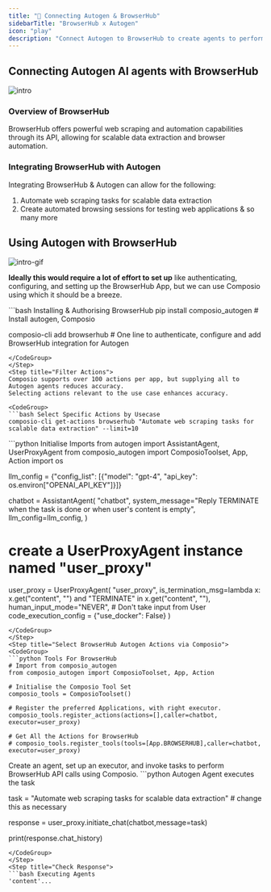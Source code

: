 ```yaml
---
title: "🚀 Connecting Autogen & BrowserHub"
sidebarTitle: "BrowserHub x Autogen"
icon: "play"
description: "Connect Autogen to BrowserHub to create agents to perform tasks using natural language"
---
```


## Connecting Autogen AI agents with BrowserHub
![intro](/media/intro.jpg)

### Overview of BrowserHub

BrowserHub offers powerful web scraping and automation capabilities through its API, allowing for scalable data extraction and browser automation.

### Integrating BrowserHub with Autogen

Integrating BrowserHub & Autogen can allow for the following:

1. Automate web scraping tasks for scalable data extraction
2. Create automated browsing sessions for testing web applications
& so many more

## Using Autogen with BrowserHub
![intro-gif](/media/intro.gif)
<Steps>
<Step title="Setting Up the Environment">

**Ideally this would require a lot of effort to set up** like authenticating, configuring, and setting up the BrowserHub App, but we can use Composio using which it should be a breeze.

<CodeGroup>
```bash Installing & Authorising BrowserHub
pip install composio_autogen # Install autogen, Composio 

composio-cli add browserhub # One line to authenticate, configure and add BrowserHub integration for Autogen
```
</CodeGroup>
</Step>
<Step title="Filter Actions">
Composio supports over 100 actions per app, but supplying all to Autogen agents reduces accuracy.
Selecting actions relevant to the use case enhances accuracy.

<CodeGroup>
```bash Select Specific Actions by Usecase
composio-cli get-actions browserhub "Automate web scraping tasks for scalable data extraction" --limit=10
```
</CodeGroup>

</Step>
<Step title="Import Base Packages">

<CodeGroup>
```python Initialise Imports
from autogen import AssistantAgent, UserProxyAgent
from composio_autogen import ComposioToolset, App, Action
import os

llm_config = {"config_list": [{"model": "gpt-4", "api_key": os.environ["OPENAI_API_KEY"]}]}

chatbot = AssistantAgent(
    "chatbot",
    system_message="Reply TERMINATE when the task is done or when user's content is empty",
    llm_config=llm_config,
)

# create a UserProxyAgent instance named "user_proxy"
user_proxy = UserProxyAgent(
    "user_proxy",
    is_termination_msg=lambda x: x.get("content", "") and "TERMINATE" in x.get("content", ""),
    human_input_mode="NEVER", # Don't take input from User
    code_execution_config = {"use_docker": False}
)
```
</CodeGroup>
</Step>
<Step title="Select BrowserHub Autogen Actions via Composio">
<CodeGroup>
```python Tools For BrowserHub
# Import from composio_autogen
from composio_autogen import ComposioToolset, App, Action

# Initialise the Composio Tool Set
composio_tools = ComposioToolset()

# Register the preferred Applications, with right executor. 
composio_tools.register_actions(actions=[],caller=chatbot, executor=user_proxy)

# Get All the Actions for BrowserHub
# composio_tools.register_tools(tools=[App.BROWSERHUB],caller=chatbot, executor=user_proxy) 
```
</CodeGroup>
</Step>
<Step title="Execute the Agent">
Create an agent, set up an executor, and invoke tasks to perform BrowserHub API calls using Composio. 
<CodeGroup>
```python Autogen Agent executes the task

task = "Automate web scraping tasks for scalable data extraction" # change this as necessary

response = user_proxy.initiate_chat(chatbot,message=task)

print(response.chat_history)
```
</CodeGroup>
</Step>
<Step title="Check Response">
```bash Executing Agents
'content'...
```
</Step>
</Steps>
